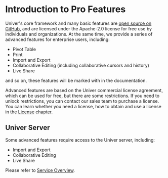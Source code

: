 
# Introduction to Pro Features

Univer's core framework and many basic features are [open source on GitHub](https://github.com/dream-num/univer), and are licensed under the Apache-2.0 license for free use by individuals and organizations. At the same time, we provide a series of advanced features for enterprise users, including: 

- Pivot Table
- Print
- Import and Export
- Collaborative Editing (including collaborative cursors and history)
- Live Share

and so on, these features will be marked with <span className="mr-2"><TitleTag /></span> in the documentation.

Advanced features are based on the Univer commercial license agreement, which can be used for free, but there are some restrictions. If you need to unlock restrictions, you can contact our sales team to purchase a license. You can learn whether you need a license, how to obtain and use a license in the [License](/guides/sheets/pro-features/license) chapter.

## Univer Server

Some advanced features require access to the Univer server, including:

- Import and Export
- Collaborative Editing
- Live Share

Please refer to [Service Overview](/guides/sheets/pro-features/server/overview).
